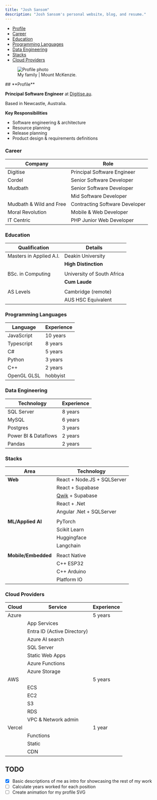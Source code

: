 ```yaml
---
title: "Josh Sansom"
description: "Josh Sansom's personal website, blog, and resume."
---
```



<section>
<SideBarLayout>
<div q:slot="side-bar">
    <div class="notice" style={{marginTop: 0, width: '100%'}}>
        <ul>
            <li>
                <a href="#profile">Profile</a>
            </li>
            <li>
                <a href="#career">Career</a>
            </li>
            <li>
                <a href="#education">Education</a>
            </li>
            <li>
                <a href="#programming-languages">Programming Languages</a>
            </li>
            <li>
                <a href="#data-engineering">Data Engineering</a>
            </li>
            <li>
                <a href="#stacks">Stacks</a>
            </li>
            <li>
                <a href="#cloud-providers">Cloud Providers</a>
            </li>
        </ul>
    </div>
    <figure>
        <img width={320} height={240} src={"/images/profile.jpeg"} alt="Profile photo" />
        <figcaption>My family | Mount McKenzie.</figcaption>
    </figure>
</div>
<div q:slot="main">
## **Profile**

**Principal Software Engineer** at [Digitise.au](http://digitise.au/).

Based in Newcastle, Australia.

**Key Responsibilities**

- Software engineering & architecture
- Resource planning
- Release planning
- Product design & requirements definitions

### **Career**

| Company | Role |
| --- | --- |
| Digitise | Principal Software Engineer |
| Cordel | Senior Software Developer |
| Mudbath | Senior Software Developer |
|  | Mid Software Developer |
| Mudbath & Wild and Free | Contracting Software Developer |
| Moral Revolution | Mobile & Web Developer |
| IT Centric | PHP Junior Web Developer |

### **Education**

| Qualification | Details |
| --- | --- |
| Masters in Applied A.I. | Deakin University |
|  | **High Distinction** | 
|  |  |
| BSc. in Computing | University of South Africa |
|   | **Cum Laude** |
|  |  |
| AS Levels | Cambridge (remote) |
|   | AUS HSC Equivalent |

### **Programming Languages**

| Language | Experience |
| --- | --- |
| JavaScript | 10 years |
| Typescript | 8 years |
| C# | 5 years |
| Python | 3 years |
| C++ | 2 years |
| OpenGL GLSL | hobbyist |

### **Data Engineering**

| Technology | Experience |
| --- | --- |
| SQL Server | 8 years |
| MySQL | 6 years |
| Postgres | 3 years |
| Power BI & Dataflows | 2 years |
| Pandas | 2 years |

### **Stacks**

| Area | Technology |
| --- | --- |
| **Web** | React + Node.JS + SQLServer |
|  | React + Supabase |
|  | [Qwik](https://qwik.dev/) + Supabase | 
|  | React + .Net |
|  | Angular .Net + SQLServer |
|  |  |
| **ML/Applied AI** | PyTorch |
|  | Scikit Learn |
|  | Huggingface |
|  | Langchain |
|  |  |
| **Mobile/Embedded** | React Native |
| | C++ ESP32 |
| | C++ Arduino |
| | Platform IO |

### **Cloud Providers**

| Cloud | Service | Experience |
| --- | --- | --- |
| Azure |  | 5 years |
|  | App Services |  |
|  | Entra ID (Active Directory) |  |
|  | Azure AI search |  |
|  | SQL Server |  |
|  | Static Web Apps |  |
|  | Azure Functions |  |
|  | Azure Storage |  |
| AWS |  | 5 years |
|  | ECS |  |
|  | EC2 |  |
|  | S3 |  |
|  | RDS |  |
|  | VPC & Network admin |  |
| Vercel |  | 1 year |
|  | Functions |  |
|  | Static |  |
|  | CDN |  |
</div>
</SideBarLayout>
</section>
<section>

## TODO
- [x] Basic descriptions of me as intro for showcasing the rest of my work
- [ ] Calculate years worked for each position
- [ ] Create animation for my profile SVG

</section>